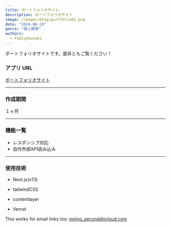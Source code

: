 ```yaml
---
title: ポートフォリオサイト
description: ポートフォリオサイト
image: /images/blog/portfolio01.png
date: "2024-06-29"
genre: "個人開発"
authors:
  - FumiyaSuzuki
---
```


<Callout>ポートフォリオサイトです。是非ともご覧ください！</Callout>

### アプリ URL

[ポートフォリオサイト](https://portfolio-next-js-six-eta.vercel.app/)

---

### 作成期間

１ヶ月

---

### 機能一覧

- レスポンシブ対応
- 自作外部API読み込み

---

### 使用技術

- Next.js(v13)
- tailwindCSS
- contentlayer

- Vercel

This works for email links too: nojino_second@icloud.com
